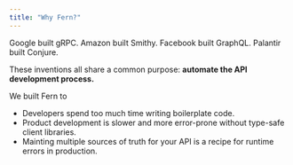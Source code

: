```yaml
---
title: "Why Fern?"
---
```


Google built gRPC. Amazon built Smithy. Facebook built GraphQL. Palantir built Conjure.

These inventions all share a common purpose: **automate the API development process.**

We built Fern to

-   Developers spend too much time writing boilerplate code.
-   Product development is slower and more error-prone without type-safe client libraries.
-   Mainting multiple sources of truth for your API is a recipe for runtime errors in production.

